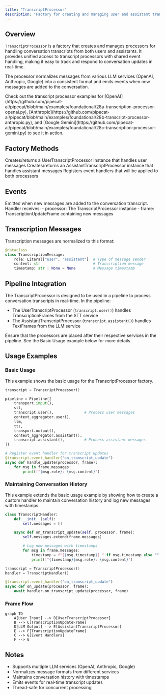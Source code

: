 ```yaml
---
title: "TranscriptProcessor"
description: "Factory for creating and managing user and assistant transcript processors with shared event handling"
---
```


## Overview

`TranscriptProcessor` is a factory that creates and manages processors for handling conversation transcripts from both users and assistants. It provides unified access to transcript processors with shared event handling, making it easy to track and respond to conversation updates in real-time.

The processor normalizes messages from various LLM services (OpenAI, Anthropic, Google) into a consistent format and emits events when new messages are added to the conversation.

<Tip>
  Check out the transcript processor examples for
  [OpenAI](https://github.com/pipecat-ai/pipecat/blob/main/examples/foundational/28a-transcription-processor-openai.py),
  [Anthropic](https://github.com/pipecat-ai/pipecat/blob/main/examples/foundational/28b-transcript-processor-anthropic.py),
  and [Google
  Gemini](https://github.com/pipecat-ai/pipecat/blob/main/examples/foundational/28c-transcription-processor-gemini.py)
  to see it in action.
</Tip>

## Factory Methods

<ParamField path="user" type="method">
  Creates/returns a UserTranscriptProcessor instance that handles user messages
</ParamField>

<ParamField path="assistant" type="method">
  Creates/returns an AssistantTranscriptProcessor instance that handles
  assistant messages
</ParamField>

<ParamField path="event_handler" type="decorator">
  Registers event handlers that will be applied to both processors
</ParamField>

## Events

<ParamField path="on_transcript_update" type="event">
  Emitted when new messages are added to the conversation transcript. Handler
  receives: - processor: The TranscriptProcessor instance - frame:
  TranscriptionUpdateFrame containing new messages
</ParamField>

## Transcription Messages

Transcription messages are normalized to this format:

```python
@dataclass
class TranscriptionMessage:
    role: Literal["user", "assistant"]  # Type of message sender
    content: str                        # Transcription message
    timestamp: str | None = None        # Message timestamp
```

## Pipeline Integration

The TranscriptProcessor is designed to be used in a pipeline to process conversation transcripts in real-time. In the pipeline:

- The UserTranscriptProcessor (`transcript.user()`) handles TranscriptionFrames from the STT service
- The AssistantTranscriptProcessor (`transcript.assistant()`) handles TextFrames from the LLM service

Ensure that the processors are placed after their respective services in the pipeline. See the Basic Usage example below for more details.

## Usage Examples

### Basic Usage

This example shows the basic usage for the TranscriptProcessor factory.

```python
transcript = TranscriptProcessor()

pipeline = Pipeline([
    transport.input(),
    stt,
    transcript.user(),              # Process user messages
    context_aggregator.user(),
    llm,
    tts,
    transport.output(),
    context_aggregator.assistant(),
    transcript.assistant(),         # Process assistant messages
])

# Register event handler for transcript updates
@transcript.event_handler("on_transcript_update")
async def handle_update(processor, frame):
    for msg in frame.messages:
        print(f"{msg.role}: {msg.content}")
```

### Maintaining Conversation History

This example extends the basic usage example by showing how to create a custom handler to maintain conversation history and log new messages with timestamps.

```python
class TranscriptHandler:
    def __init__(self):
        self.messages = []

    async def on_transcript_update(self, processor, frame):
        self.messages.extend(frame.messages)

        # Log new messages with timestamps
        for msg in frame.messages:
            timestamp = f"[{msg.timestamp}] " if msg.timestamp else ""
            print(f"{timestamp}{msg.role}: {msg.content}")

transcript = TranscriptProcessor()
handler = TranscriptHandler()

@transcript.event_handler("on_transcript_update")
async def on_update(processor, frame):
    await handler.on_transcript_update(processor, frame)
```

### Frame Flow

```mermaid
graph TD
    A[User Input] --> B[UserTranscriptProcessor]
    B --> C[TranscriptionUpdateFrame]
    D[LLM Output] --> E[AssistantTranscriptProcessor]
    E --> F[TranscriptionUpdateFrame]
    C --> G[Event Handlers]
    F --> G
```

## Notes

- Supports multiple LLM services (OpenAI, Anthropic, Google)
- Normalizes message formats from different services
- Maintains conversation history with timestamps
- Emits events for real-time transcript updates
- Thread-safe for concurrent processing
